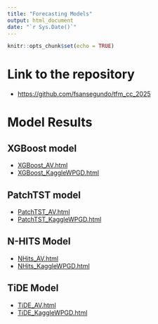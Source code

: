```yaml
---
title: "Forecasting Models"
output: html_document
date: "`r Sys.Date()`"
---
```


```r
knitr::opts_chunk$set(echo = TRUE)
```

# Link to the repository 

+ [https://github.com/fsansegundo/tfm_cc_2025](https://github.com/fsansegundo/tfm_cc_2025)

# Model Results

## XGBoost model

+ [XGBoost_AV.html](./models/XGBoost/XGBoost_AV.html)
+ [XGBoost_KaggleWPGD.html](./models/XGBoost/XGBoost_KaggleWPGD.html)


## PatchTST model

+ [PatchTST_AV.html](./models/PatchTST/PatchTST_AV.html)
+ [PatchTST_KaggleWPGD.html](./models/PatchTST/PatchTST_KaggleWPGD.html)


## N-HITS Model

+ [NHits_AV.html](./models/NHITS/NHits_AV.html)
+ [NHits_KaggleWPGD.html](./models/NHHITS/NHits_KaggleWPGD.html)


## TiDE Model

+ [TiDE_AV.html](./models/TiDE/TiDE_AV.html)
+ [TiDE_KaggleWPGD.html](./models/TiDE/TiDE_KaggleWPGD.html)







